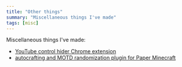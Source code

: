 ```yaml
---
title: "Other things"
summary: "Miscellaneous things I've made"
tags: [misc]
---
```


Miscellaneous things I've made:
- [YouTube control hider Chrome extension](/misc/video-controls-hider)
- [autocrafting and MOTD randomization plugin for Paper Minecraft](/misc/autocrafting-plugin)
